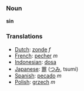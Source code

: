 === Noun ===

'''sin'''

=== Translations ===
*[[Dutch]]: [[zonde]] ''f''
*[[French]]: [[pecher]] ''m''
*[[Indonesian]]: [[dosa]]
*[[Japanese]]: [[罪]] ([[つみ]], tsumi)
*[[Spanish]]: [[pecado]] ''m''
*[[Polish]]: [[grzech]] ''m''